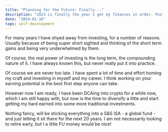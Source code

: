 ```yaml
---
title: "Planning for the Future: Finally..."
description: "2023 is finally the year I get my finances in order. Posting for accountability."
date: "2024-01-16"
tags: self-development
---
```


For many years I have shyed away from investing, for a number of reasons. Usually because of being super short sighted and thinking of the short term gains and being very underwhelmed by them.

Of course, the real power of investing is the long term, the compounding nature of it. I have always known this, but never really put it into practice.

Of course we are never too late. I have spent a lot of time and effort homing my craft and investing in myself and my career. I think working on your earning potential is the best first step anyone can take.

However now I am ready, I have been DCAing into crypto for a while now, which I am still happy with, but now is the time to diversify a little and start getting my hard earned into some more traditional investments.

Nothing fancy, will be sticking everything into a S&S ISA - a global fund - and just letting it sit there for the next 20 years. I am not necessarily looking to retire early, but I a little FU money would be nice!
